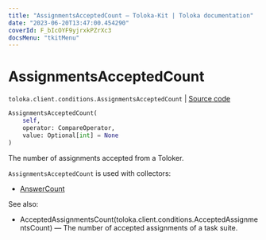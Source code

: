 ```yaml
---
title: "AssignmentsAcceptedCount — Toloka-Kit | Toloka documentation"
date: "2023-06-20T13:47:00.454290"
coverId: F_bIcOYF9yjrxkPZrXc3
docsMenu: "tkitMenu"
---
```


# AssignmentsAcceptedCount

`toloka.client.conditions.AssignmentsAcceptedCount` | [Source code](https://github.com/Toloka/toloka-kit/blob/v1.2.0/src/client/conditions.py#L143)

```python
AssignmentsAcceptedCount(
    self,
    operator: CompareOperator,
    value: Optional[int] = None
)
```

The number of assignments accepted from a Toloker.

`AssignmentsAcceptedCount` is used with collectors:
- [AnswerCount](/docs/toloka-kit/reference/toloka.client.collectors.AnswerCount)

See also:
- AcceptedAssignmentsCount(toloka.client.conditions.AcceptedAssignmentsCount) — The number of accepted assignments of a task suite.